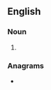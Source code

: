 ==English==

===Noun===
{{en-noun|?}}

# {{initialism of|methyl vinyl ketonel|lang=en}}

===Anagrams===
* {{anagrams|en|KVM}}